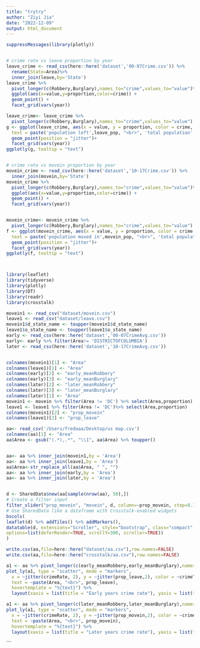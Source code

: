 ```yaml
---
title: "trytry"
author: "Ziyi Jia"
date: "2022-12-09"
output: html_document
---
```


```r

suppressMessages(library(plotly))


# crime rate vs leave proportion by year
leave_crime <- read_csv(here::here('dataset','00-07Crime.csv')) %>%
  rename(State=Area)%>%
  inner_join(leave,by='State')
leave_crime %>% 
  pivot_longer(c(Robbery,Burglary),names_to="crime",values_to="value")%>%
  ggplot(aes(x=value,y=proportion,color=crime)) +
  geom_point() +
  facet_grid(vars(year))

leave_crime<- leave_crime %>% 
  pivot_longer(c(Robbery,Burglary),names_to="crime",values_to="value")
g <- ggplot(leave_crime, aes(x = value, y = proportion, color = crime,
  text = paste('population left',leave_pop, "<br>", 'total population',total_pop))) +
  geom_point(position = "jitter")+
  facet_grid(vars(year))
ggplotly(g, tooltip = "text")


# crime rate vs movein proportion by year
movein_crime <- read_csv(here::here('dataset','10-17Crime.csv')) %>%
  inner_join(movein,by='State')
movein_crime %>% 
  pivot_longer(c(Robbery,Burglary),names_to="crime",values_to="value")%>%
  ggplot(aes(x=value,y=proportion,color=crime)) +
  geom_point() +
  facet_grid(vars(year))


movein_crime<- movein_crime %>% 
  pivot_longer(c(Robbery,Burglary),names_to="crime",values_to="value")
f <- ggplot(movein_crime, aes(x = value, y = proportion, color = crime,
  text = paste('population moved in',movein_pop, "<br>", 'total population',total_pop))) +
  geom_point(position = "jitter")+
  facet_grid(vars(year))
ggplotly(f, tooltip = "text")




```



```r
library(leaflet)
library(tidyverse)
library(plotly)
library(DT)
library(readr)
library(crosstalk)

movein1 <- read_csv("dataset/movein.csv")
leave1 <- read_csv("dataset/leave.csv")
movein1$d_state_name <- toupper(movein1$d_state_name)
leave1$o_state_name <- toupper(leave1$o_state_name)
early <- read_csv(here::here('dataset','00-07CrimeAvg.csv')) 
early<- early %>% filter(Area!= 'DISTRICTOFCOLUMBIA')
later <- read_csv(here::here('dataset','10-17CrimeAvg.csv'))


colnames(movein1)[1] <- "Area"
colnames(leave1)[1] <- "Area"
colnames(early)[2] <- "early_meanRobbery"
colnames(early)[3] <- "early_meanBurglary"
colnames(later)[2] <- "later_meanRobbery"
colnames(later)[3] <- "later_meanBurglary"
colnames(later)[1] <- "Area"
movein1 <- movein %>% filter(Area != 'DC') %>% select(Area,proportion)
leave1 <- leave1 %>% filter(Area != 'DC')%>% select(Area,proportion)
colnames(movein1)[2] <- "prop_movein"
colnames(leave1)[2] <- "prop_leave"

aa<- read_csv('/Users/fredaaa/Desktop/us map.csv')
colnames(aa)[1] <- "Area"
aa$Area <- gsub("(.*),.*", "\\1", aa$Area) %>% toupper()


aa<- aa %>% inner_join(movein1,by = 'Area')
aa<- aa %>% inner_join(leave1,by = 'Area')
aa$Area<-str_replace_all(aa$Area, " ", "")
aa<- aa %>% inner_join(early,by = 'Area')
aa<- aa %>% inner_join(later,by = 'Area') 


d <- SharedData$new(aa[sample(nrow(aa), 50),])
# Create a filter input
filter_slider("prop_movein", "movein", d, column=~prop_movein, step=0.1, width=250)
# Use SharedData like a dataframe with Crosstalk-enabled widgets
bscols(
leaflet(d) %>% addTiles() %>% addMarkers(),
datatable(d, extensions="Scroller", style="bootstrap", class="compact", width="100%",
options=list(deferRender=TRUE, scrollY=300, scroller=TRUE))
)

write.csv(aa,file=here::here("dataset/aa.csv"),row.names=FALSE)
write.csv(aa,file=here::here("crosstalk/aa.csv"),row.names=FALSE)

```


```r

a1 <- aa %>% pivot_longer(c(early_meanRobbery,early_meanBurglary),names_to = 'crimeType',values_to = 'crimeRate')
plot_ly(a1, type = "scatter", mode = "markers",
  x = ~jitter(crimeRate, 2), y = ~jitter(prop_leave,2), color = ~crimeType,
  text = ~paste(Area, "<br>", prop_leave),
  hovertemplate = "%{text}") %>%
  layout(xaxis = list(title = "Early years crime rate"), yaxis = list(title = "proportion of people moved out of State"))

a1 <- aa %>% pivot_longer(c(later_meanRobbery,later_meanBurglary),names_to = 'crimeType',values_to = 'crimeRate')
plot_ly(a1, type = "scatter", mode = "markers",
  x = ~jitter(crimeRate, 2), y = ~jitter(prop_movein,2), color = ~crimeType,
  text = ~paste(Area, "<br>", prop_movein),
  hovertemplate = "%{text}") %>%
  layout(xaxis = list(title = "Later years crime rate"), yaxis = list(title = "proportion of people moved into the State"))

```
```

